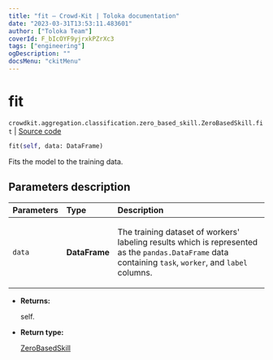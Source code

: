 ```yaml
---
title: "fit — Crowd-Kit | Toloka documentation"
date: "2023-03-31T13:53:11.483601"
author: ["Toloka Team"]
coverId: F_bIcOYF9yjrxkPZrXc3
tags: ["engineering"]
ogDescription: ""
docsMenu: "ckitMenu"
---
```


# fit

`crowdkit.aggregation.classification.zero_based_skill.ZeroBasedSkill.fit` | [Source code](https://github.com/Toloka/crowd-kit/blob/v1.2.1/crowdkit/aggregation/classification/zero_based_skill.py#L79)

```python
fit(self, data: DataFrame)
```

Fits the model to the training data.

## Parameters description

| Parameters | Type | Description |
| :----------| :----| :-----------|
`data`|**DataFrame**|<p>The training dataset of workers' labeling results which is represented as the `pandas.DataFrame` data containing `task`, `worker`, and `label` columns.</p>

* **Returns:**

  self.

* **Return type:**

  [ZeroBasedSkill](/docs/crowd-kit/reference/crowdkit.aggregation.classification.zero_based_skill.ZeroBasedSkill)